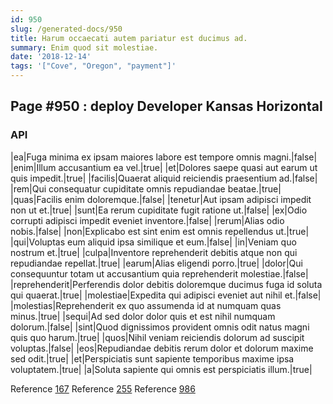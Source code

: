 ```yaml
---
id: 950
slug: /generated-docs/950
title: Harum occaecati autem pariatur est ducimus ad.
summary: Enim quod sit molestiae.
date: '2018-12-14'
tags: '["Cove", "Oregon", "payment"]'
---
```


## Page #950 : deploy Developer Kansas Horizontal
### API

|ea|Fuga minima ex ipsam maiores labore est tempore omnis magni.|false|
|enim|Illum accusantium ea vel.|true|
|et|Dolores saepe quasi aut earum ut quis impedit.|true|
|facilis|Quaerat aliquid reiciendis praesentium ad.|false|
|rem|Qui consequatur cupiditate omnis repudiandae beatae.|true|
|quas|Facilis enim doloremque.|false|
|tenetur|Aut ipsam adipisci impedit non ut et.|true|
|sunt|Ea rerum cupiditate fugit ratione ut.|false|
|ex|Odio corrupti adipisci impedit eveniet inventore.|false|
|rerum|Alias odio nobis.|false|
|non|Explicabo est sint enim est omnis repellendus ut.|true|
|qui|Voluptas eum aliquid ipsa similique et eum.|false|
|in|Veniam quo nostrum et.|true|
|culpa|Inventore reprehenderit debitis atque non qui repudiandae repellat.|true|
|earum|Alias eligendi porro.|true|
|dolor|Qui consequuntur totam ut accusantium quia reprehenderit molestiae.|false|
|reprehenderit|Perferendis dolor debitis doloremque ducimus fuga id soluta qui quaerat.|true|
|molestiae|Expedita qui adipisci eveniet aut nihil et.|false|
|molestias|Reprehenderit ex quo assumenda id at numquam quas minus.|true|
|sequi|Ad sed dolor dolor quis et est nihil numquam dolorum.|false|
|sint|Quod dignissimos provident omnis odit natus magni quis quo harum.|true|
|quos|Nihil veniam reiciendis dolorum ad suscipit voluptas.|false|
|eos|Repudiandae debitis rerum dolor et dolorum maxime sed odit.|true|
|et|Perspiciatis sunt sapiente temporibus maxime ipsa voluptatem.|true|
|a|Soluta sapiente qui omnis est perspiciatis illum.|true|

Reference [167](/generated-docs/167)
Reference [255](/generated-docs/255)
Reference [986](/generated-docs/986)


<Partial2 />



